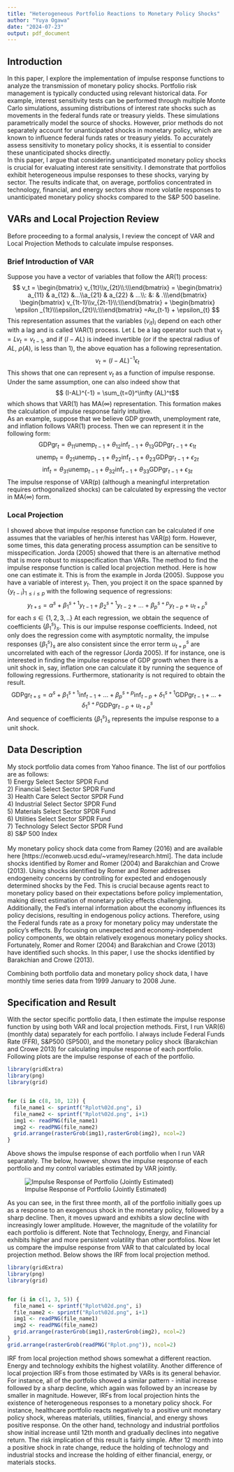 ```yaml
---
title: "Heterogeneous Portfolio Reactions to Monetary Policy Shocks"
author: "Yuya Ogawa"
date: "2024-07-23"
output: pdf_document
---
```


## Introduction

In this paper, I explore the implementation of impulse response functions to analyze the transmission of monetary policy shocks. Portfolio risk management is typically conducted using relevant historical data. For example, interest sensitivity tests can be performed through multiple Monte Carlo simulations, assuming distributions of interest rate shocks such as movements in the federal funds rate or treasury yields. These simulations parametrically model the source of shocks. However, prior methods do not separately account for unanticipated shocks in monetary policy, which are known to influence federal funds rates or treasury yields. To accurately assess sensitivity to monetary policy shocks, it is essential to consider these unanticipated shocks directly.\
In this paper, I argue that considering unanticipated monetary policy shocks is crucial for evaluating interest rate sensitivity. I demonstrate that portfolios exhibit heterogeneous impulse responses to these shocks, varying by sector. The results indicate that, on average, portfolios concentrated in technology, financial, and energy sectors show more volatile responses to unanticipated monetary policy shocks compared to the S&P 500 baseline.


## VARs and Local Projection Review

Before proceeding to a formal analysis, I review the concept of VAR and Local Projection Methods to calculate impulse responses.

### Brief Introduction of VAR

Suppose you have a vector of variables that follow the AR(1) process: $$
v_t = \begin{bmatrix} v_{1t}\\v_{2t}\\:\\\end{bmatrix} = \begin{bmatrix} a_{11} & a_{12} &...\\a_{21} & a_{22} & ...\\: &: & .\\\end{bmatrix} \begin{bmatrix} v_{1t-1}\\v_{2t-1}\\:\\\end{bmatrix} + \begin{bmatrix} \epsilon _{1t}\\\epsilon_{2t}\\:\\\end{bmatrix} =Av_{t-1} + \epsilon_{t}
$$ This representation assumes that the variables $(v_{it})_i$ depend on each other with a lag and is called VAR(1) process. Let $L$ be a lag operator such that $v_t=Lv_t=v_{t-1}$, and if $(I-AL)$ is indeed invertible (or if the spectral radius of $AL$, $\rho(A)$, is less than 1), the above equation has a following representation. $$ v_t = (I-AL)^{-1}\epsilon_t$$ This shows that one can represent $v_t$ as a function of impulse response. Under the same assumption, one can also indeed show that $$ (I-AL)^{-1} = \sum_{t=0}^\infty (AL)^t$$ which shows that VAR(1) has MA($\infty$) representation. This formation makes the calculation of impulse response fairly intuitive.\
As an example, suppose that we believe GDP growth, unemployment rate, and inflation follows VAR(1) process. Then we can represent it in the following form: $$ \text{GDPgr}_t = \theta_{11}\text{unemp}_{t-1} + \theta_{12} \text{inf}_{t-1} + \theta_{13}\text{GDPgr}_{t-1} + \epsilon_{1t}$$ $$\text{unemp}_t = \theta_{21}\text{unemp}_{t-1} + \theta_{22} \text{inf}_{t-1} + \theta_{23}\text{GDPgr}_{t-1} + \epsilon_{2t} $$ $$\text{inf}_t = \theta_{31}\text{unemp}_{t-1} + \theta_{32} \text{inf}_{t-1} + \theta_{33}\text{GDPgr}_{t-1} + \epsilon_{3t}$$ The impulse response of VAR(p) (although a meaningful interpretation requires orthogonalized shocks) can be calculated by expressing the vector in MA($\infty$) form.

### Local Projection

I showed above that impulse response function can be calculated if one assumes that the variables of her/his interest has VAR(p) form. However, some times, this data generating process assumption can be sensitive to misspecification. Jorda (2005) showed that there is an alternative method that is more robust to misspecification than VARs. The method to find the impulse response function is called local projection method. Here is how one can estimate it. This is from the example in Jorda (2005). Suppose you have a variable of interest $y_t$. Then, you project it on the space spanned by $\{y_{t-i}\}_{1\le i \le p}$ with the following sequence of regressions: $$y_{t+s} = \alpha^s+\beta^{s+1}_1 y_{t-1} + \beta^{s+1}_2 y_{t-2} +...+ \beta^{s+p}_p y_{t-p} +u^s_{t+p}$$ for each $s \in \{1,2,3,..\}$ At each regression, we obtain the sequence of coefficients $\{\beta_1^s\}_s$. This is our impulse response coefficients. Indeed, not only does the regression come with asymptotic normality, the impulse responses $\{\beta_1^s\}_s$ are also consistent since the error term $u^s_{t+p}$ are uncorrelated with each of the regressor (Jorda 2005). If for instance, one is interested in finding the impulse response of GDP growth when there is a unit shock in, say, inflation one can calculate it by running the sequence of following regressions. Furthermore, stationarity is not required to obtain the result. 
$$\text{GDPgr}_{t+s} = \alpha^s+\beta^{s+1}_1 \text{inf}_{t-1} +...+ \beta^{s+p}_p \text{inf}_{t-p} + \delta_1^{s+1}\text{GDPgr}_{t-1} +...+ \delta_1^{s+p}\text{GDPgr}_{t-p} +u^s_{t+p}$$
And sequence of coefficients $\{\beta_1^s\}_s$ represents the impulse response to a unit shock. 

## Data Description

My stock portfolio data comes from Yahoo finance. The list of our portfolios are as follows:\
1) Energy Select Sector SPDR Fund\
2) Financial Select Sector SPDR Fund\
3) Health Care Select Sector SPDR Fund\
4) Industrial Select Sector SPDR Fund\
5) Materials Select Sector SPDR Fund\
6) Utilities Select Sector SPDR Fund\
7) Technology Select Sector SPDR Fund\
8) S&P 500 Index\
\
My monetary policy shock data come from Ramey (2016) and are available here [https://econweb.ucsd.edu/~vramey/research.html]. The data include shocks identified by Romer and Romer (2004) and Barakchian and Crowe (2013). Using shocks identified by Romer and Romer addresses endogeneity concerns by controlling for expected and endogenously determined shocks by the Fed. This is crucial because agents react to monetary policy based on their expectations before policy implementation, making direct estimation of monetary policy effects challenging. Additionally, the Fed's internal information about the economy influences its policy decisions, resulting in endogenous policy actions. Therefore, using the Federal funds rate as a proxy for monetary policy may understate the policy's effects. By focusing on unexpected and economy-independent policy components, we obtain relatively exogenous monetary policy shocks. Fortunately, Romer and Romer (2004) and Barakchian and Crowe (2013) have identified such shocks. In this paper, I use the shocks identified by Barakchian and Crowe (2013).

Combining both portfolio data and monetary policy shock data, I have monthly time series data from 1999 January to 2008 June. 

## Specification and Result
With the sector specific portfolio data, I then estimate the impulse response function by using both VAR and local projection methods. First, I run VAR(6) (monthly data) separately for each portfolio. I always include Federal Funds Rate (FFR), S&P500 (SP500), and the monetary policy shock (Barakchian and Crowe 2013) for calculating impulse response of each portfolio.\
Following plots are the impulse response of each of the portfolio.\


```r
library(gridExtra)
library(png)
library(grid)


for (i in c(8, 10, 12)) {
  file_name1 <- sprintf("Rplot%02d.png", i)
  file_name2 <- sprintf("Rplot%02d.png", i+1)
  img1 <- readPNG(file_name1)
  img2 <- readPNG(file_name2)
  grid.arrange(rasterGrob(img1),rasterGrob(img2), ncol=2)
}

```



Above shows the impulse response of each portfolio when I run VAR separately. The below, however, shows the impulse response of each portfolio and my control variables estimated by VAR jointly.  


![Impulse Response of Portfolio (Jointly Estimated)](Rplot07.png)

As you can see, in the first three month, all of the portfolio initially goes up as a response to an exogenous shock in the monetary policy, followed by a sharp decline. Then, it moves upward and exhibits a slow decline with increasingly lower amplitude. However, the magnitude of the volatility for each portfolio is different. Note that Technology, Energy, and Financial exhibits higher and more persistent volatility than other portfolios. 
Now let us compare the impulse response from VAR to that calculated by local projection method. Below shows the IRF from local projection method. 
\

```r
library(gridExtra)
library(png)
library(grid)


for (i in c(1, 3, 5)) {
  file_name1 <- sprintf("Rplot%02d.png", i)
  file_name2 <- sprintf("Rplot%02d.png", i+1)
  img1 <- readPNG(file_name1)
  img2 <- readPNG(file_name2)
  grid.arrange(rasterGrob(img1),rasterGrob(img2), ncol=2)
}
grid.arrange(rasterGrob(readPNG("Rplot.png")), ncol=2)

```


IRF from local projection method shows somewhat a different reaction. Energy and technology exhibits the highest volatility. Another difference of local projection IRFs from those estimated by VARs is its general behavior. For instance, all of the portfolio showed a similar pattern - initial increase followed by a sharp decline, which again was followed by an increase by smaller in magnitude. However, IRFs from local projection hints the existence of heterogeneous responses to a monetary policy shock. For instance, healthcare portfolio reacts negatively to a positive unit monetary policy shock, whereas materials, utilities, financial, and energy shows positive response. On the other hand, technology and industrial portfolios show initial increase until 12th month and gradually declines into negative return. 
The risk implication of this result is fairly simple. After 12 month into a positive shock in rate change, reduce the holding of technology and industrial stocks and increase the holding of either financial, energy, or materials stocks. 









